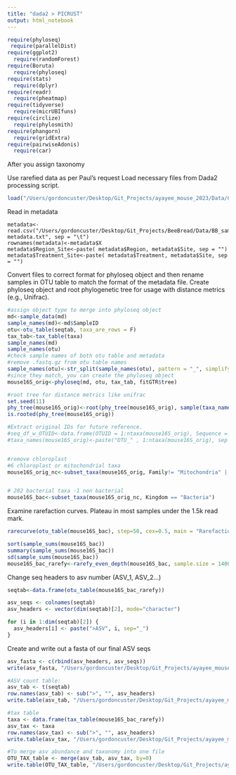 ```yaml
---
title: "dada2 > PICRUST"
output: html_notebook
---
```



```r
require(phyloseq)
 require(parallelDist)
require(ggplot2)
  require(randomForest)
require(Boruta)
  require(phyloseq)
require(stats)
  require(dplyr)
require(readr)
  require(pheatmap)
require(tidyverse)
  require(micrUBIfuns)
require(circlize)
  require(phylosmith)
require(phangorn)
  require(gridExtra)
require(pairwiseAdonis)
  require(car)
```
After you assign taxonomy

Use rarefied data as per Paul's request
Load necessary files from Dada2 processing script.

```r
load("/Users/gordoncuster/Desktop/Git_Projects/ayayee_mouse_2023/Data/CleanedUpDADA2EnvMouse2023_Wtree.RData")
```

Read in metadata

```{#r}
metadata<-read.csv("/Users/gordoncuster/Desktop/Git_Projects/BeeBread/Data/BB_sample-metadata.txt", sep = "\t")
rownames(metadata)<-metadata$X
metadata$Region_Site<-paste( metadata$Region, metadata$Site, sep = "")
metadata$Treatment_Site<-paste( metadata$Treatment, metadata$Site, sep = "")
```

Convert files to correct format for phyloseq object and then rename samples in OTU table to match the format of the metadata file. Create phyloseq object and root phylogenetic tree for usage with distance metrics (e.g., Unifrac).

```r
#assign object type to merge into phyloseq object
md<-sample_data(md)
sample_names(md)<-md$SampleID
otu<-otu_table(seqtab, taxa_are_rows = F)
tax_tab<-tax_table(taxa)
sample_names(md)
sample_names(otu)
#check sample names of both otu table and metadata
#remove .fastq.gz from otu table names
sample_names(otu)<-str_split(sample_names(otu), pattern = "_", simplify = T) [,1]
#since they match, you can create the phyloseq object
mouse16S_orig<-phyloseq(md, otu, tax_tab, fitGTR$tree)

#root tree for distance metrics like unifrac
set.seed(11)
phy_tree(mouse16S_orig)<-root(phy_tree(mouse16S_orig), sample(taxa_names(mouse16S_orig), 1), resolve.root = TRUE)
is.rooted(phy_tree(mouse16S_orig))
```


```r
#Extract original IDs for future reference. 
#seq_df_w_OTUID<-data.frame(OTUID = 1:ntaxa(mouse16S_orig), Sequence = taxa_names(mouse16S_orig))
#taxa_names(mouse16S_orig)<-paste("OTU_" , 1:ntaxa(mouse16S_orig), sep = "")


#remove chloroplast
#6 chloroplast or mitochondrial taxa
mouse16S_orig_nc<-subset_taxa(mouse16S_orig, Family!= "Mitochondria" | is.na(Family) & Order!="Chloroplast" | is.na(Order))


# 282 bacterial taxa -1 non bacterial
mouse16S_bac<-subset_taxa(mouse16S_orig_nc, Kingdom == "Bacteria")

```

Examine rarefaction curves. Plateau in most samples under the 1.5k read mark.

```r
rarecurve(otu_table(mouse16S_bac), step=50, cex=0.5, main = "Rarefaction Curve", ylab="Richness", xlab="Read Depth")
```

```r

sort(sample_sums(mouse16S_bac))
summary(sample_sums(mouse16S_bac))
sd(sample_sums(mouse16S_bac))
mouse16S_bac_rarefy<-rarefy_even_depth(mouse16S_bac, sample.size = 1400, rngseed = 14, trimOTUs = T)
```



Change seq headers to asv number (ASV_1, ASV_2...)
```r
seqtab<-data.frame(otu_table(mouse16S_bac_rarefy))

asv_seqs <- colnames(seqtab)
asv_headers <- vector(dim(seqtab)[2], mode="character")

for (i in 1:dim(seqtab)[2]) {
  asv_headers[i] <- paste(">ASV", i, sep="_")
}
```

Create and write out a fasta of our final ASV seqs
```r
asv_fasta <- c(rbind(asv_headers, asv_seqs))
write(asv_fasta, "/Users/gordoncuster/Desktop/Git_Projects/ayayee_mouse_2023/Data/ASVs_rarify.fa")

#ASV count table:
asv_tab <- t(seqtab)
row.names(asv_tab) <- sub(">", "", asv_headers)
write.table(asv_tab, "/Users/gordoncuster/Desktop/Git_Projects/ayayee_mouse_2023/ASVs_counts_rarify.tsv", sep="\t", quote=F, col.names=NA)

#tax table
taxa <- data.frame(tax_table(mouse16S_bac_rarefy))
asv_tax <- taxa
row.names(asv_tax) <- sub(">", "", asv_headers)
write.table(asv_tax, "/Users/gordoncuster/Desktop/Git_Projects/ayayee_mouse_2023/ASVs_taxonomy_rarify.tsv", sep = "\t", quote=F, col.names=NA)

#To merge asv abundance and taxonomy into one file
OTU_TAX_table <- merge(asv_tab, asv_tax, by=0)
write.table(OTU_TAX_table, "/Users/gordoncuster/Desktop/Git_Projects/ayayee_mouse_2023/OTU_TAX_table_rarify.tsv", sep = "\t", quote=F, col.names=NA)

```

